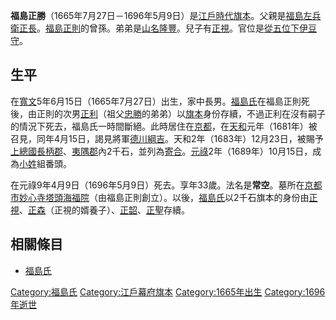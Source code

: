 {{Otheruses|福島忠勝|subject=[[江戶時代|江戶時代]]的[[旗本|旗本]]|other=[[信濃|信濃]][[高井野藩|高井野藩]]藩主}}
{{unreferenced|time=2015-09-27T13:40:23+00:00}}
{{japanese|japanese=福島 正勝|kana=ふくしま まさかつ|romaji=Fukushima Masakatsu}}
'''福島正勝'''（1665年7月27日－1696年5月9日）是[[江戶時代|江戶時代]][[旗本|旗本]]。父親是[[福島正長|福島左兵衛正長]]。[[福島正則|福島正則]]的曾孫。弟弟是[[山名隆豐|山名隆豐]]。兒子有[[福島正視|正視]]。官位是[[從五位下|從五位下]][[伊豆守|伊豆守]]。

== 生平 ==
在[[寬文|寬文]]5年6月15日（1665年7月27日）出生，家中長男。[[福島氏|福島氏]]在福島正則死後，由正則的次男[[福島正利|正利]]（祖父[[福島忠勝|忠勝]]的弟弟）以[[旗本|旗本]]身份存續，不過正利在沒有嗣子的情況下死去，福島氏一時間斷絕。此時居住在[[京都|京都]]，在[[天和_(日本)|天和]]元年（1681年）被召見，同年4月15日，謁見將軍[[德川綱吉|德川綱吉]]。天和2年（1683年）12月23日，被賜予[[上總國|上總國]][[長柄郡|長柄郡]]、[[夷隅郡|夷隅郡]]內2千石，並列為[[寄合|寄合]]。[[元祿|元祿]]2年（1689年）10月15日，成為[[小姓|小姓]]組番頭。

在元祿9年4月9日（1696年5月9日）死去。享年33歲。法名是'''常空'''。墓所在[[京都市|京都市]][[妙心寺|妙心寺]][[塔頭|塔頭]][[海福院|海福院]]（由福島正則創立）。以後，[[福島氏|福島氏]]以2千石旗本的身份由[[福島正視|正視]]、[[福島正森|正森]]（正視的婿養子）、[[福島正韶|正韶]]、[[福島正聖|正聖]]存續。

== 相關條目 ==
*[[福島氏|福島氏]]

[[Category:福島氏|Category:福島氏]]
[[Category:江戶幕府旗本|Category:江戶幕府旗本]]
[[Category:1665年出生|Category:1665年出生]]
[[Category:1696年逝世|Category:1696年逝世]]